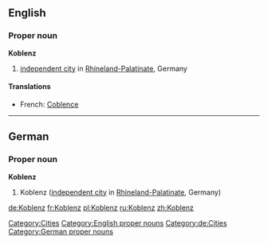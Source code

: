 ==English==
{{wikipedia}}
===Proper noun===
'''Koblenz'''
# [[independent city]] in [[Rhineland-Palatinate]], Germany

====Translations====
*French: [[Coblence]]

[[Category:Cities]]
[[Category:English proper nouns]]

----

==German==
{{wikipedia|lang=de}}
===Proper noun===
'''Koblenz'''
# Koblenz ([[independent city]] in [[Rhineland-Palatinate]], Germany)

[[Category:de:Cities]]
[[Category:German proper nouns]]

[[de:Koblenz]]
[[fr:Koblenz]]
[[pl:Koblenz]]
[[ru:Koblenz]]
[[zh:Koblenz]]